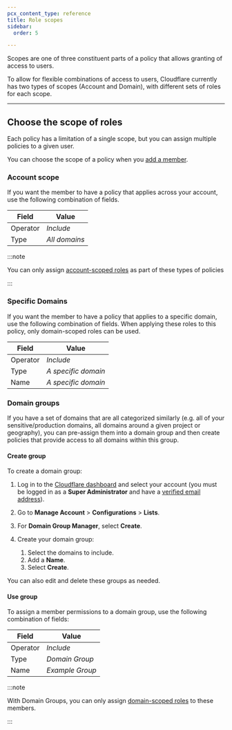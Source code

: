 ```yaml
---
pcx_content_type: reference
title: Role scopes
sidebar:
  order: 5

---
```


Scopes are one of three constituent parts of a policy that allows granting of access to users.

To allow for flexible combinations of access to users, Cloudflare currently has two types of scopes (Account and Domain), with different sets of roles for each scope.

***

## Choose the scope of roles

Each policy has a limitation of a single scope, but you can assign multiple policies to a given user.

You can choose the scope of a policy when you [add a member](/fundamentals/setup/manage-members/manage/).

### Account scope

If you want the member to have a policy that applies across your account, use the following combination of fields.

| Field    | Value         |
| -------- | ------------- |
| Operator | *Include*     |
| Type     | *All domains* |

:::note


You can only assign [account-scoped roles](/fundamentals/setup/manage-members/roles/#account-scoped-roles) as part of these types of policies


:::

### Specific Domains

If you want the member to have a policy that applies to a specific domain, use the following combination of fields. When applying these roles to this policy, only domain-scoped roles can be used.

| Field    | Value               |
| -------- | ------------------- |
| Operator | *Include*           |
| Type     | *A specific domain* |
| Name     | *A specific domain* |

### Domain groups

If you have a set of domains that are all categorized similarly (e.g. all of your sensitive/production domains, all domains around a given project or geography), you can pre-assign them into a domain group and then create policies that provide access to all domains within this group.

#### Create group

To create a domain group:

1. Log in to the [Cloudflare dashboard](https://dash.cloudflare.com/login) and select your account (you must be logged in as a **Super Administrator** and have a [verified email address](/fundamentals/setup/account/verify-email-address/)).
2. Go to **Manage Account** > **Configurations** > **Lists**.
3. For **Domain Group Manager**, select **Create**.
4. Create your domain group:

   1. Select the domains to include.
   2. Add a **Name**.
   3. Select **Create**.

You can also edit and delete these groups as needed.

#### Use group

To assign a member permissions to a domain group, use the following combination of fields:

| Field    | Value           |
| -------- | --------------- |
| Operator | *Include*       |
| Type     | *Domain Group*  |
| Name     | *Example Group* |

:::note


With Domain Groups, you can only assign [domain-scoped roles](/fundamentals/setup/manage-members/roles/#domain-scoped-roles) to these members.


:::
